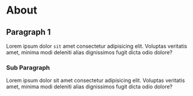 
# About

<!-- <Card /> -->

## Paragraph 1

Lorem ipsum dolor `sit` amet consectetur adipisicing elit. Voluptas veritatis amet, minima modi deleniti alias dignissimos fugit dicta odio dolore?

### Sub Paragraph

Lorem ipsum dolor sit amet consectetur adipisicing elit. Voluptas veritatis amet, minima modi deleniti alias dignissimos fugit dicta odio dolore?
